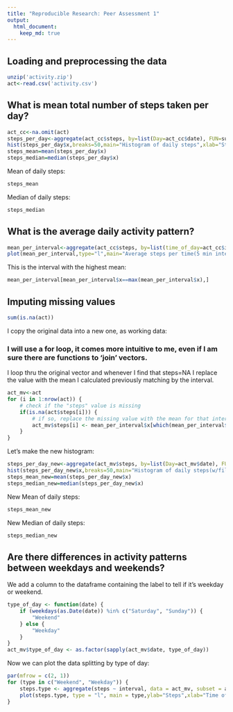 ```yaml
---
title: "Reproducible Research: Peer Assessment 1"
output: 
  html_document:
    keep_md: true
---
```



## Loading and preprocessing the data
```r
unzip('activity.zip')
act<-read.csv('activity.csv')
```

## What is mean total number of steps taken per day?
```r
act_cc<-na.omit(act)
steps_per_day<-aggregate(act_cc$steps, by=list(Day=act_cc$date), FUN=sum)
hist(steps_per_day$x,breaks=50,main="Histogram of daily steps",xlab="Steps per day")
steps_mean=mean(steps_per_day$x)
steps_median=median(steps_per_day$x)
```
Mean of daily steps:
```r
steps_mean
```
Median of daily steps:
```r
steps_median
```


## What is the average daily activity pattern?
```r
mean_per_interval<-aggregate(act_cc$steps, by=list(time_of_day=act_cc$interval), FUN=mean)
plot(mean_per_interval,type="l",main="Average steps per time(5 min interval) of the day",xlab="Time of the day",ylab="Average steps")
```


This is the interval with the highest mean:
```r
mean_per_interval[mean_per_interval$x==max(mean_per_interval$x),]
```


## Imputing missing values
```r
sum(is.na(act))
```
I copy the original data into a new one, as working data:

### I will use a for loop, it comes more intuitive to me, even if I am sure there are functions to 'join' vectors.
I loop thru the original vector and whenever I find that steps=NA I replace the value with the mean I calculated previously matching by the interval.

```r
act_mv<-act
for (i in 1:nrow(act)) {
    # check if the "steps" value is missing
    if(is.na(act$steps[i])) {
        # if so, replace the missing value with the mean for that interval
        act_mv$steps[i] <- mean_per_interval$x[which(mean_per_interval$time_of_day==act_mv$interval[i])]
    }
}
```

Let's make the new histogram:
```r
steps_per_day_new<-aggregate(act_mv$steps, by=list(Day=act_mv$date), FUN=sum)
hist(steps_per_day_new$x,breaks=50,main="Histogram of daily steps(w/filled in values)",xlab="Steps per day")
steps_mean_new=mean(steps_per_day_new$x)
steps_median_new=median(steps_per_day_new$x)
```

New Mean of daily steps:
```r
steps_mean_new
```

New Median of daily steps:
```r
steps_median_new
```

## Are there differences in activity patterns between weekdays and weekends?

We add a column to the dataframe containing the label to tell if it's weekday or weekend.
```r
type_of_day <- function(date) {
    if (weekdays(as.Date(date)) %in% c("Saturday", "Sunday")) {
        "Weekend"
    } else {
        "Weekday"
    }
}
act_mv$type_of_day <- as.factor(sapply(act_mv$date, type_of_day))
```

Now we can plot the data splitting by type of day:

```r
par(mfrow = c(2, 1))
for (type in c("Weekend", "Weekday")) {
    steps.type <- aggregate(steps ~ interval, data = act_mv, subset = act_mv$type_of_day ==  type, FUN = mean)
    plot(steps.type, type = "l", main = type,ylab="Steps",xlab="Time of day(Interval)")
}
```




